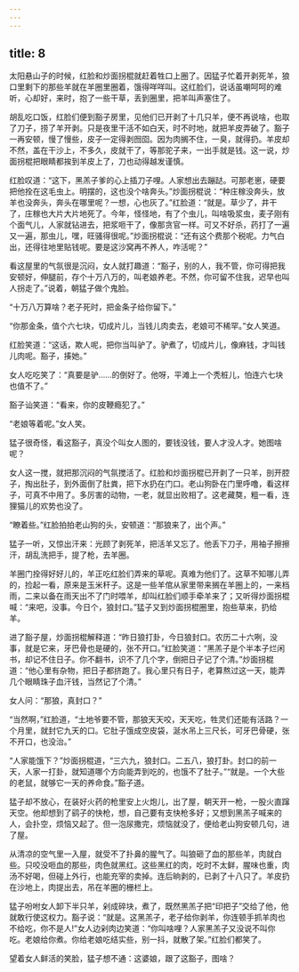 ```yaml
---
---
---
```

title: 8
---



太阳悬山子的时候，红脸和炒面拐棍就赶着牲口上圈了。因猛子忙着开剥死羊，狼口里剩下的那些羊就在羊圈里圈着，饿得咩咩叫。这红脸们，说话虽嘲呵呵的难听，心却好，来时，抱了一些干草，丢到圈里，把羊叫声塞住了。

胡乱吃口饭，红脸们便到豁子房里，见他们已开剥了十几只羊，便不再说啥，也取了刀子，捞了羊开剥。只是夜里干活不如白天，时不时地，就把羊皮弄破了。豁子一再安顿，慢了慢些，皮子一定得剥囫囵。因为肉搁不住，一臭，就得扔。羊皮却不然，盖在干沙上，不多久，皮就干了，等那驼子来，一出手就是钱。这一说，炒面拐棍把眼睛都挨到羊皮上了，刀也动得越发谨慎。

红脸叹道：“这下，黑羔子爹的心上插刀子哩。人家想出去蹦跶。可那老崽，硬要把他拴在这毛虫上。明摆的，这也没个啥奔头。”炒面拐棍说：“种庄稼没奔头，放羊也没奔头，奔头在哪里呢？一想，心也灰了。”红脸道：“就是。草少了，井干了，庄稼也大片大片地死了。今年，怪怪地，有了个虫儿，叫啥吸浆虫，麦子刚有个面气儿，人家就钻进去，把浆咂干了，像那贪官一样。可又不好杀，药打了一遍又一遍，那虫儿，嘿，旺骚得很呢。”炒面拐棍说：“还有这个费那个税呢。力气白出，还得往地里贴钱呢。要是这沙窝再不养人，咋活呢？”

看这屋里的气氛很是沉闷，女人就打趣道：“豁子，别的人，我不管，你可得把我安顿好，伸腿前，存个十万八万的，叫老娘养老。不然，你可留不住我，迟早也叫人拐走了。”说着，朝猛子做个鬼脸。

“十万八万算啥？老子死时，把金条子给你留下。”

“你那金条，值个六七块，切成片儿，当钱儿肉卖去，老娘可不稀罕。”女人笑道。

红脸笑道：“这话，欺人呢，把你当叫驴了。驴煮了，切成片儿，像麻钱，才叫钱儿肉呢。豁子，揍她。”

女人吃吃笑了：“真要是驴……的倒好了。他呀，平滩上一个秃桩儿，怕连六七块也值不了。”

豁子讪笑道：“看来，你的皮鞭瘾犯了。”

“老娘等着呢。”女人笑。

猛子很奇怪，看这豁子，真没个叫女人图的，要钱没钱，要人才没人才。她图啥呢？

女人这一搅，就把那沉闷的气氛搅活了。红脸和炒面拐棍已开剥了一只羊，剖开腔子，掏出肚子，到外面倒了肚粪，把下水扔在门口。老山狗卧在门里呼噜，看这样子，可真不中用了。多厉害的动物，一老，就显出败相了。这老藏獒，粗一看，连狸猫儿的欢势也没了。

“瞭着些。”红脸拍拍老山狗的头，安顿道：“那狼来了，出个声。”

猛子一听，又惊出汗来：光顾了剥死羊，把活羊又忘了。他丢下刀子，用袖子擦擦汗，胡乱洗把手，提了枪，去羊圈。

羊圈门拴得好好儿的，羊正吃红脸们弄来的草呢。真难为他们了。这草不知哪儿弄的，捡起一看，原来是玉米秆子。这是一些羊倌从家里带来搁在羊圈上的，一来档雨，二来以备在雨天出不了门时喂羊，却叫红脸们顺手牵羊来了；又听得炒面拐棍喊：“来吧，没事。今日个，狼封口。”猛子又到炒面拐棍圈里，抱些草来，扔给羊。

进了豁子屋，炒面拐棍解释道：“昨日狼打卦，今日狼封口。农历二十六咧，没事，就是它来，牙巴骨也是硬的，张不开口。”红脸笑道：“黑羔子是个半本子烂闲书，却记不住日子。你不翻书，识不了几个字，倒把日子记了个清。”炒面拐棍道：“他心里有杂物，把日子都挤跑了。我心里只有日子，老算熬过这一天，能弄几个眼睛珠子血汗钱，当然记了个清。”

女人问：“那狼，真封口？”

“当然啊，”红脸道，“土地爷要不管，那狼天天咬，天天吃，牲灵们还能有活路？一个月里，就封它九天的口。它肚子饿成空皮袋，涎水吊上三尺长，可牙巴骨硬，张不开口，也没治。”

“人家能饿下？”炒面拐棍道，“三六九，狼封口。二五八，狼打卦。封口的前一天，人家一打卦，就知道哪个方向能弄到吃的，也饿不了肚子。”“就是。一个大些的老鼠，就够它一天的养命食。”豁子道。

猛子却不放心，在装好火药的枪里安上火炮儿，出了屋，朝天开一枪，一股火直蹿天空。他却想到了鹞子的快枪，想，自己要有支快枪多好；又想到黑羔子喊来的人，会扑空，烦恼又起了。但一泡尿撒完，烦恼就没了，便给老山狗安顿几句，进了屋。

从清凉的空气里一入屋，就受不了扑鼻的腥气了。叫狼砸了血的那些羊，肉就白些。只咬没咂血的那些，肉色就黑红。这些黑红的肉，吃时不太鲜，腥味也重，肉汤不好喝，但碰上外行，也能充宰的卖掉。连后晌剥的，已剥了十八只了。羊皮扔在沙地上，肉提出去，吊在羊圈的栅栏上。

猛子吩咐女人卸下半只羊，剁成碎块，煮了，既然黑羔子把“印把子”交给了他，他就敢行使这权力。豁子说：“就是。这黑羔子，老子给你剥羊，你连顿手抓羊肉也不给吃，你不是人!”女人边剁肉边笑道：“你叫啥哩？人家黑羔子又没说不叫你吃。老娘给你煮。你给老娘吃结实些，别一抖，就散了架。”红脸们都笑了。

望着女人鲜活的笑脸，猛子想不通：这婆娘，跟了这豁子，图啥？